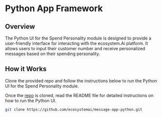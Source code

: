 # Python App Framework

## Overview

The Python UI for the Spend Personality module is designed to provide a user-friendly interface for interacting with the ecosystem.Ai platform. It allows users to input their customer number and receive personalized messages based on their spending personality.

## How it Works

Clone the provided repo and follow the instructions below to run the Python UI for the Spend Personality module.

Once the  [repo](https://github.com/ecosystemai/message-app-python)  is cloned, read the README file for detailed instructions on how to run the Python UI.
```bash
git clone https://github.com/ecosystemai/message-app-python.git
```
